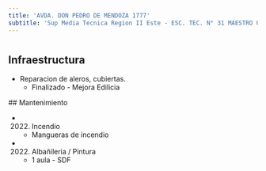 ```yaml
---
title: 'AVDA. DON PEDRO DE MENDOZA 1777'
subtitle: 'Sup Media Tecnica Region II Este - ESC. TEC. N° 31 MAESTRO QUINQUELA'
---
```


#
## Infraestructura

* Reparacion de aleros, cubiertas. 
    + Finalizado - Mejora Edilicia 


 ## Mantenimiento

*  (2022) Incendio 
    + Mangueras de incendio

*  (2022) Albañileria / Pintura 
    + 1 aula - SDF







